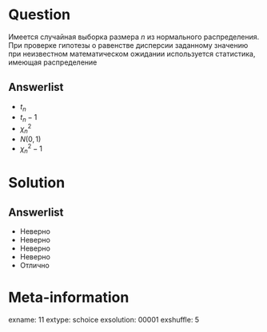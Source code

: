 Question
========
Имеется случайная выборка размера $n$ из нормального распределения. При проверке гипотезы о равенстве дисперсии заданному значению при неизвестном математическом ожидании используется статистика, имеющая распределение
 

Answerlist
----------
*  $t_n$
*  $t_n-1$
*  $\chi^2_n$
*  $N(0,1)$
*  $\chi^2_n-1$

Solution
========

Answerlist
----------
*  Неверно
*  Неверно
*  Неверно
*  Неверно
*  Отлично

Meta-information
================
exname: 11
extype: schoice
exsolution: 00001
exshuffle: 5
